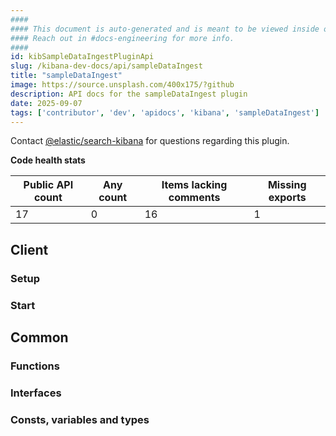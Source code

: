 ```yaml
---
####
#### This document is auto-generated and is meant to be viewed inside our experimental, new docs system.
#### Reach out in #docs-engineering for more info.
####
id: kibSampleDataIngestPluginApi
slug: /kibana-dev-docs/api/sampleDataIngest
title: "sampleDataIngest"
image: https://source.unsplash.com/400x175/?github
description: API docs for the sampleDataIngest plugin
date: 2025-09-07
tags: ['contributor', 'dev', 'apidocs', 'kibana', 'sampleDataIngest']
---
```




Contact [@elastic/search-kibana](https://github.com/orgs/elastic/teams/search-kibana) for questions regarding this plugin.

**Code health stats**

| Public API count  | Any count | Items lacking comments | Missing exports |
|-------------------|-----------|------------------------|-----------------|
| 17 | 0 | 16 | 1 |

## Client

### Setup
<DocDefinitionList data={[sampleDataIngestObj.client.setup]}/>

### Start
<DocDefinitionList data={[sampleDataIngestObj.client.start]}/>

## Common

### Functions
<DocDefinitionList data={sampleDataIngestObj.common.functions}/>

### Interfaces
<DocDefinitionList data={sampleDataIngestObj.common.interfaces}/>

### Consts, variables and types
<DocDefinitionList data={sampleDataIngestObj.common.misc}/>

